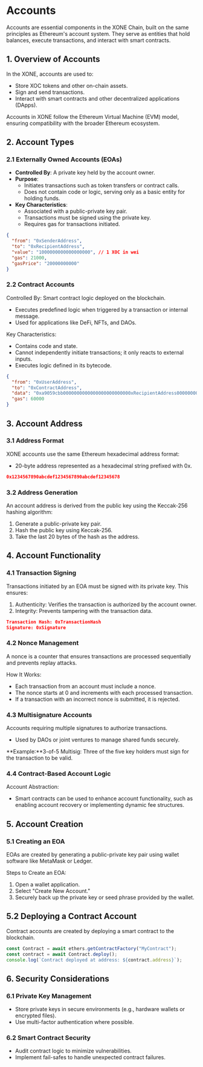 # Accounts

Accounts are essential components in the XONE Chain, built on the same principles as Ethereum's account system. They serve as entities that hold balances, execute transactions, and interact with smart contracts.

## 1. Overview of Accounts

In the XONE, accounts are used to:
- Store XOC tokens and other on-chain assets.
- Sign and send transactions.
- Interact with smart contracts and other decentralized applications (DApps).

Accounts in XONE follow the Ethereum Virtual Machine (EVM) model, ensuring compatibility with the broader Ethereum ecosystem.

## 2. Account Types

### 2.1 Externally Owned Accounts (EOAs)

- **Controlled By**: A private key held by the account owner.
- **Purpose**:
  - Initiates transactions such as token transfers or contract calls.
  - Does not contain code or logic, serving only as a basic entity for holding funds.
- **Key Characteristics**:
  - Associated with a public-private key pair.
  - Transactions must be signed using the private key.
  - Requires gas for transactions initiated.

```json showLineNumbers copy filename="EOA Transfer Transaction.json"
{
  "from": "0xSenderAddress",
  "to": "0xRecipientAddress",
  "value": "1000000000000000000", // 1 XOC in wei
  "gas": 21000,
  "gasPrice": "20000000000"
}
```
### 2.2 Contract Accounts

Controlled By: Smart contract logic deployed on the blockchain.
- Executes predefined logic when triggered by a transaction or internal message.
- Used for applications like DeFi, NFTs, and DAOs.

Key Characteristics:
- Contains code and state.
- Cannot independently initiate transactions; it only reacts to external inputs.
- Executes logic defined in its bytecode.

```json showLineNumbers copy filename="Contract Interaction.json"
{
  "from": "0xUserAddress",
  "to": "0xContractAddress",
  "data": "0xa9059cbb0000000000000000000000000xRecipientAddress0000000000000000000000000000000000000000000001",
  "gas": 60000
}
```

## 3. Account Address

### 3.1 Address Format

XONE accounts use the same Ethereum hexadecimal address format:
- 20-byte address represented as a hexadecimal string prefixed with 0x.

```json showLineNumbers copy filename="Example.json"
0x1234567890abcdef1234567890abcdef12345678
```

### 3.2 Address Generation

An account address is derived from the public key using the Keccak-256 hashing algorithm:
1. Generate a public-private key pair.
2. Hash the public key using Keccak-256.
3. Take the last 20 bytes of the hash as the address.

## 4. Account Functionality
### 4.1 Transaction Signing
Transactions initiated by an EOA must be signed with its private key. This ensures:

1. Authenticity: Verifies the transaction is authorized by the account owner.
2. Integrity: Prevents tampering with the transaction data.

```json showLineNumbers copy filename="Signing a Transaction.json"
Transaction Hash: 0xTransactionHash
Signature: 0xSignature
```

### 4.2 Nonce Management

A nonce is a counter that ensures transactions are processed sequentially and prevents replay attacks.

How It Works:
- Each transaction from an account must include a nonce.
- The nonce starts at 0 and increments with each processed transaction.
- If a transaction with an incorrect nonce is submitted, it is rejected.

### 4.3 Multisignature Accounts

Accounts requiring multiple signatures to authorize transactions.
- Used by DAOs or joint ventures to manage shared funds securely.

**Example:**3-of-5 Multisig: Three of the five key holders must sign for the transaction to be valid.

### 4.4 Contract-Based Account Logic
Account Abstraction:

- Smart contracts can be used to enhance account functionality, such as enabling account recovery or implementing dynamic fee structures.

## 5. Account Creation
### 5.1 Creating an EOA
EOAs are created by generating a public-private key pair using wallet software like MetaMask or Ledger.

Steps to Create an EOA:
1. Open a wallet application.
2. Select "Create New Account."
3. Securely back up the private key or seed phrase provided by the wallet.

## 5.2 Deploying a Contract Account
Contract accounts are created by deploying a smart contract to the blockchain.

```js showLineNumbers copy filename="Contract Deployment Using ethers.js"
const Contract = await ethers.getContractFactory("MyContract");
const contract = await Contract.deploy();
console.log(`Contract deployed at address: ${contract.address}`);
```

## 6. Security Considerations
### 6.1 Private Key Management
- Store private keys in secure environments (e.g., hardware wallets or encrypted files).
- Use multi-factor authentication where possible.

### 6.2 Smart Contract Security
- Audit contract logic to minimize vulnerabilities.
- Implement fail-safes to handle unexpected contract failures.